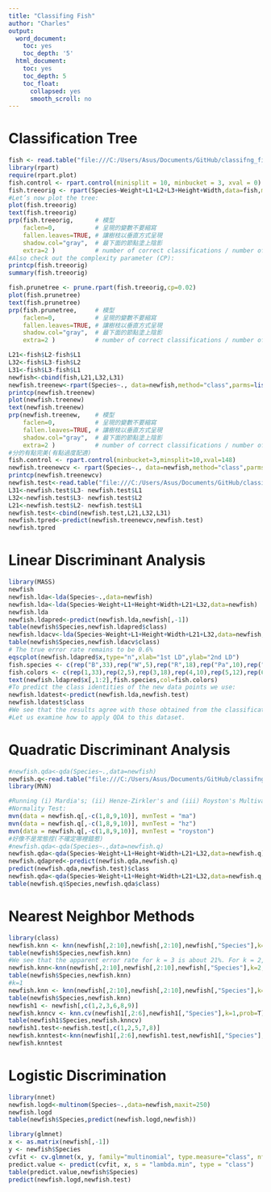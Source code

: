```yaml
---
title: "Classifing Fish"
author: "Charles"
output:
  word_document:
    toc: yes
    toc_depth: '5'
  html_document:
    toc: yes
    toc_depth: 5
    toc_float:
      collapsed: yes
      smooth_scroll: no
---
```

# Classification Tree
```r
fish <- read.table("file:///C:/Users/Asus/Documents/GitHub/classifng_fish/fish.data.txt", header = T)
library(rpart)
require(rpart.plot) 
fish.control <- rpart.control(minisplit = 10, minbucket = 3, xval = 0)
fish.treeorig <- rpart(Species~Weight+L1+L2+L3+Height+Width,data=fish,method="class",control=fish.control)
#Let’s now plot the tree:
plot(fish.treeorig)
text(fish.treeorig)
prp(fish.treeorig,      # 模型
    faclen=0,           # 呈現的變數不要縮寫
    fallen.leaves=TRUE, # 讓樹枝以垂直方式呈現
    shadow.col="gray",  # 最下面的節點塗上陰影
    extra=2 )           # number of correct classifications / number of observations in that node  
#Also check out the complexity parameter (CP):
printcp(fish.treeorig)
summary(fish.treeorig)

fish.prunetree <- prune.rpart(fish.treeorig,cp=0.02)
plot(fish.prunetree)
text(fish.prunetree)
prp(fish.prunetree,     # 模型
    faclen=0,           # 呈現的變數不要縮寫
    fallen.leaves=TRUE, # 讓樹枝以垂直方式呈現
    shadow.col="gray",  # 最下面的節點塗上陰影
    extra=2 )           # number of correct classifications / number of observations in that node  

L21<-fish$L2-fish$L1
L32<-fish$L3-fish$L2
L31<-fish$L3-fish$L1
newfish<-cbind(fish,L21,L32,L31)
newfish.treenew<-rpart(Species~., data=newfish,method="class",parms=list(split="information"),control=fish.control)
printcp(newfish.treenew)
plot(newfish.treenew)
text(newfish.treenew)
prp(newfish.treenew,    # 模型
    faclen=0,           # 呈現的變數不要縮寫
    fallen.leaves=TRUE, # 讓樹枝以垂直方式呈現
    shadow.col="gray",  # 最下面的節點塗上陰影
    extra=2 )           # number of correct classifications / number of observations in that node  
#分的有點完美(有點過度配適)
fish.control <- rpart.control(minbucket=3,minsplit=10,xval=148)
newfish.treenewcv <- rpart(Species~., data=newfish,method="class",parms=list(split="information"),control=fish.control)
printcp(newfish.treenewcv)
newfish.test<-read.table("file:///C:/Users/Asus/Documents/GitHub/classifng_fish/fish_test.data.txt",h=T)
L31<-newfish.test$L3- newfish.test$L1
L32<-newfish.test$L3- newfish.test$L2
L21<-newfish.test$L2- newfish.test$L1
newfish.test<-cbind(newfish.test,L21,L32,L31)
newfish.tpred<-predict(newfish.treenewcv,newfish.test)
newfish.tpred
```

# Linear Discriminant Analysis
```r
library(MASS)
newfish
newfish.lda<-lda(Species~.,data=newfish)
newfish.lda<-lda(Species~Weight+L1+Height+Width+L21+L32,data=newfish)
newfish.lda
newfish.ldapred<-predict(newfish.lda,newfish[,-1])
table(newfish$Species,newfish.ldapred$class)
newfish.ldacv<-lda(Species~Weight+L1+Height+Width+L21+L32,data=newfish,CV=T)
table(newfish$Species,newfish.ldacv$class)
# The true error rate remains to be 0.6%
eqscplot(newfish.ldapred$x,type="n",xlab="1st LD",ylab="2nd LD")
fish.species <- c(rep("B",33),rep("W",5),rep("R",18),rep("Pa",10),rep("S",12),rep("Pi",16),rep("Pe",54))
fish.colors <- c(rep(1,33),rep(2,5),rep(3,18),rep(4,10),rep(5,12),rep(6,16),rep(7,54))
text(newfish.ldapred$x[,1:2],fish.species,col=fish.colors)
#To predict the class identities of the new data points we use:
newfish.ldatest<-predict(newfish.lda,newfish.test)
newfish.ldatest$class
#We see that the results agree with those obtained from the classification tree.
#Let us examine how to apply QDA to this dataset.
```

# Quadratic Discriminant Analysis
```r
#newfish.qda<-qda(Species~.,data=newfish)
newfish.q<-read.table("file:///C:/Users/Asus/Documents/GitHub/classifng_fish/newfish.qdata.txt",h=T)
library(MVN)

#Running (i) Mardia's; (ii) Henze-Zirkler's and (iii) Royston's Multivariate
#Normality Test:
mvn(data = newfish.q[,-c(1,8,9,10)], mvnTest = "ma")
mvn(data = newfish.q[,-c(1,8,9,10)], mvnTest = "hz")
mvn(data = newfish.q[,-c(1,8,9,10)], mvnTest = "royston")
#好像不是常態捏(不確定哪裡錯惹)
#newfish.qda<-qda(Species~.,data=newfish.q)
newfish.qda<-qda(Species~Weight+L1+Height+Width+L21+L32,data=newfish.q)
newfish.qdapred<-predict(newfish.qda,newfish.q)
predict(newfish.qda,newfish.test)$class
newfish.qda<-qda(Species~Weight+L1+Height+Width+L21+L32,data=newfish.q,CV=T)
table(newfish.q$Species,newfish.qda$class)
```

# Nearest Neighbor Methods 
```r
library(class)
newfish.knn <- knn(newfish[,2:10],newfish[,2:10],newfish[,"Species"],k=3,prob=T)
table(newfish$Species,newfish.knn)
#We see that the apparent error rate for k = 3 is about 21%. For k = 2, we have:
newfish.knn<-knn(newfish[,2:10],newfish[,2:10],newfish[,"Species"],k=2,prob=T)
table(newfish$Species,newfish.knn)
#k=1
newfish.knn <- knn(newfish[,2:10],newfish[,2:10],newfish[,"Species"],k=1,prob=T)
table(newfish$Species,newfish.knn)
newfish1 <- newfish[,c(1,2,3,6,8,9)]
newfish.knncv <- knn.cv(newfish1[,2:6],newfish1[,"Species"],k=1,prob=T)
table(newfish1$Species,newfish.knncv)
newfish1.test<-newfish.test[,c(1,2,5,7,8)]
newfish.knntest<-knn(newfish1[,2:6],newfish1.test,newfish1[,"Species"],k=1,prob=T)
newfish.knntest
```

# Logistic Discrimination
```r
library(nnet)
newfish.logd<-multinom(Species~.,data=newfish,maxit=250)
newfish.logd
table(newfish$Species,predict(newfish.logd,newfish))

library(glmnet)
x <- as.matrix(newfish[,-1])
y <- newfish$Species
cvfit <- cv.glmnet(x, y, family="multinomial", type.measure="class", nfolds=148)
predict.value <- predict(cvfit, x, s = "lambda.min", type = "class")
table(predict.value,newfish$Species)
predict(newfish.logd,newfish.test)
```